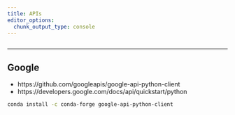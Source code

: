 ```yaml
---
title: APIs
editor_options: 
  chunk_output_type: console
---
```


```r
```

*********************************************************************

## Google

* https://github.com/googleapis/google-api-python-client  
* https://developers.google.com/docs/api/quickstart/python  

```sh
conda install -c conda-forge google-api-python-client
```
